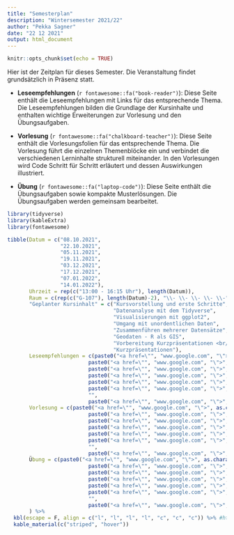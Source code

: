 ```yaml
---
title: "Semesterplan"
description: "Wintersemester 2021/22"
author: "Pekka Sagner"
date: "22 12 2021"
output: html_document
---
```


```r
knitr::opts_chunk$set(echo = TRUE)
```

Hier ist der Zeitplan für dieses Semester. Die Veranstaltung findet grundsätzlich in Präsenz statt. 

+ **Leseempfehlungen** (`r fontawesome::fa("book-reader")`): Diese Seite enthält die Leseempfehlungen mit Links für das entsprechende Thema. Die Leseempfehlungen bilden die Grundlage der Kursinhalte und enthalten wichtige Erweiterungen zur Vorlesung und den Übungsaufgaben.

+ **Vorlesung** (`r fontawesome::fa("chalkboard-teacher")`): Diese Seite enthält die Vorlesungsfolien für das entsprechende Thema. Die Vorlesung führt die einzelnen Themenblöcke ein und verbindet die verschiedenen Lerninhalte strukturell miteinander. In den Vorlesungen wird Code Schritt für Schritt erläutert und dessen Auswirkungen illustriert.

+ **Übung** (`r fontawesome::fa("laptop-code")`): Diese Seite enthält die Übungsaufgaben sowie kompakte Musterlösungen. Die Übungsaufgaben werden gemeinsam bearbeitet.




```r
library(tidyverse)
library(kableExtra)
library(fontawesome)

tibble(Datum = c("08.10.2021",
                 "22.10.2021",
                 "05.11.2021",
                 "19.11.2021",
                 "03.12.2021",
                 "17.12.2021",
                 "07.01.2022",
                 "14.01.2022"),
       Uhrzeit = rep(c("13:00 - 16:15 Uhr"), length(Datum)),
       Raum = c(rep(c("G-107"), length(Datum)-2), "\\- \\- \\- \\- \\-", "G-107"),
       "Geplanter Kursinhalt" = c("Kursvorstellung und erste Schritte",
                                  "Datenanalyse mit dem Tidyverse",
                                  "Visualisierungen mit ggplot2",
                                  "Umgang mit unordentlichen Daten",
                                  "Zusammenführen mehrerer Datensätze",
                                  "Geodaten - R als GIS",
                                  "Vorbereitung Kurzpräsentationen <br/>(Selbstlernen)",
                                  "Kurzpräsentationen"),
       Leseempfehlungen = c(paste0("<a href=\"", "www.google.com", "\">", as.character(fa("book-reader")), "</a>"),
                          paste0("<a href=\"", "www.google.com", "\">", as.character(fa("book-reader")), "</a>"),
                          paste0("<a href=\"", "www.google.com", "\">", as.character(fa("book-reader")), "</a>"),
                          paste0("<a href=\"", "www.google.com", "\">", as.character(fa("book-reader")), "</a>"),
                          paste0("<a href=\"", "www.google.com", "\">", as.character(fa("book-reader")), "</a>"),
                          paste0("<a href=\"", "www.google.com", "\">", as.character(fa("book-reader")), "</a>"),
                          "",
                          paste0("<a href=\"", "www.google.com", "\">", as.character(fa("book-reader")), "</a>")),
       Vorlesung = c(paste0("<a href=\"", "www.google.com", "\">", as.character(fa("chalkboard-teacher")), "</a>"),
                          paste0("<a href=\"", "www.google.com", "\">", as.character(fa("chalkboard-teacher")), "</a>"),
                          paste0("<a href=\"", "www.google.com", "\">", as.character(fa("chalkboard-teacher")), "</a>"),
                          paste0("<a href=\"", "www.google.com", "\">", as.character(fa("chalkboard-teacher")), "</a>"),
                          paste0("<a href=\"", "www.google.com", "\">", as.character(fa("chalkboard-teacher")), "</a>"),
                          paste0("<a href=\"", "www.google.com", "\">", as.character(fa("chalkboard-teacher")), "</a>"),
                          "",
                          paste0("<a href=\"", "www.google.com", "\">", as.character(fa("chalkboard-teacher")), "</a>")),
       Übung = c(paste0("<a href=\"", "www.google.com", "\">", as.character(fa("laptop-code")), "</a>"),
                          paste0("<a href=\"", "www.google.com", "\">", as.character(fa("laptop-code")), "</a>"),
                          paste0("<a href=\"", "www.google.com", "\">", as.character(fa("laptop-code")), "</a>"),
                          paste0("<a href=\"", "www.google.com", "\">", as.character(fa("laptop-code")), "</a>"),
                          paste0("<a href=\"", "www.google.com", "\">", as.character(fa("laptop-code")), "</a>"),
                          paste0("<a href=\"", "www.google.com", "\">", as.character(fa("laptop-code")), "</a>"),
                          "",
                          paste0("<a href=\"", "www.google.com", "\">", as.character(fa("laptop-code")), "</a>"))
       ) %>%
  kbl(escape = F, align = c("l", "l", "l", "l", "c", "c", "c")) %>% #https://stackoverflow.com/questions/53549662/how-can-i-add-a-fontawesome-icon-to-a-table-in-rmarkdown
  kable_material(c("striped", "hover")) 


```


